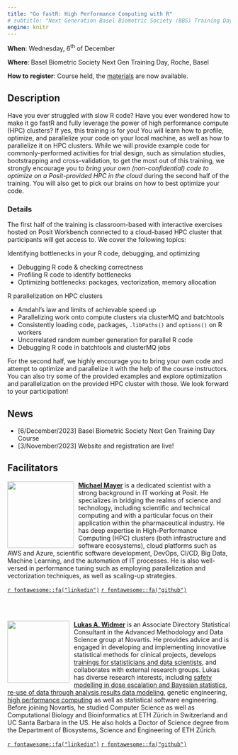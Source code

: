 ```yaml
---
title: "Go fastR: High Performance Computing with R"
# subtitle: "Next Generation Basel Biometric Society (BBS) Training Day"
engine: knitr
---
```



**When**: Wednesday, 6^th^ of December

**Where**: Basel Biometric Society Next Gen Training Day, Roche, Basel

**How to register**: Course held, the [materials](materials.qmd) are now available. 


## Description {#description}
Have you ever struggled with slow R code? Have you ever wondered how to make it go fastR and fully leverage the power of high performance compute (HPC) clusters? If yes, this training is for you! You will learn how to profile, optimize, and parallelize your code on your local machine, as well as how to parallelize it on HPC clusters. While we will provide example code for commonly-performed activities for trial design, such as simulation studies, bootstrapping and cross-validation, to get the most out of this training, we strongly encourage you to *bring your own (non-confidential) code to optimize on a Posit-provided HPC in the cloud* during the second half of the training. You will also get to pick our brains on how to best optimize your code. 
 
### Details {#details}

The first half of the training is classroom-based with interactive exercises hosted on Posit Workbench connected to a cloud-based HPC cluster that participants will get access to. We cover the following topics:

Identifying bottlenecks in your R code, debugging, and optimizing

* Debugging R code & checking correctness
* Profiling R code to identify bottlenecks
* Optimizing bottlenecks: packages, vectorization, memory allocation

R parallelization on HPC clusters

* Amdahl’s law and limits of achievable speed up
* Parallelizing work onto compute clusters via clusterMQ and batchtools
* Consistently loading code, packages, `.libPaths()` and `options()` on R workers
* Uncorrelated random number generation for parallel R code
* Debugging R code in batchtools and clusterMQ jobs

For the second half, we highly encourage you to bring your own code and attempt to optimize and parallelize it with the help of the course instructors. You can also try some of the provided examples and explore optimization and parallelization on the provided HPC cluster with those.
We look forward to your participation! 


## News {#news}

- [6/December/2023] Basel Biometric Society Next Gen Training Day Course
- [3/November/2023] Website and registration are live!

## Facilitators {#people}

<!-- create a circle crop of pictures using https://github.com/doehm/cropcircles  -->

![](img/michaelmayer.jpg){style="float:left;padding: 0 10px 0 0;" fig-alt="Headshot of Michael Mayer" width="150"}

[**Michael Mayer**](https://www.linkedin.com/in/drmichaelmayer/) is a dedicated scientist with a strong background in IT working at Posit. He specializes in bridging the realms of science and technology, including scientific and technical computing and with a particular focus on their application within the pharmaceutical industry. He has deep expertise in High-Performance Computing (HPC) clusters (both infrastructure and software ecosystems), cloud platforms such as AWS and Azure, scientific software development, DevOps, CI/CD, Big Data, Machine Learning, and the automation of IT processes. He is also well-versed in performance tuning such as employing parallelization and vectorization techniques, as well as scaling-up strategies.

[`r fontawesome::fa("linkedin")`](https://www.linkedin.com/in/drmichaelmayer/)
[`r fontawesome::fa("github")`](https://github.com/michaelmayer2)

<br clear="both"> <br>

![](img/lukas.png){style="float:left;padding: 0 10px 0 0;" fig-alt="Headshot of Lukas Widmer" width="140"}

[**Lukas A. Widmer**](https://www.linkedin.com/in/lukas-widmer-37800b9b/) is an Associate Directory Statistical Consultant in the Advanced Methodology and Data Science group at Novartis. He provides advice and is engaged in developing and implementing innovative statistical methods for clinical projects, develops [trainings for statisticians and data scientists](https://cen2023.github.io/home/courses.html#Go_fastR:_High_Performance_Computing_with_R), and collaborates with external research groups. Lukas has diverse research interests, including [safety modelling in dose escalation and Bayesian statistics](https://cran.r-project.org/package=OncoBayes2), [re-use of data through analysis results data modeling](https://www.nature.com/articles/s41597-022-01789-2), genetic engineering, [high performance computing](https://cen2023.github.io/home/courses.html#Go_fastR:_High_Performance_Computing_with_R) as well as statistical software engineering. Before joining Novartis, he studied Computer Science as well as Computational Biology and Bioinformatics at ETH Zürich in Switzerland and UC Santa Barbara in the US. He also holds a Doctor of Science degree from the Department of Biosystems, Science and Engineering of ETH Zürich. 

[`r fontawesome::fa("linkedin")`](https://www.linkedin.com/in/lukas-widmer-37800b9b/)
[`r fontawesome::fa("github")`](https://github.com/luwidmer)

<br> <br>

